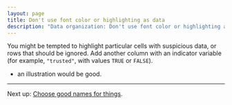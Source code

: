 ```yaml
---
layout: page
title: Don't use font color or highlighting as data
description: "Data organization: Don't use font color or highlighting as data."
---
```


You might be tempted to highlight particular cells with suspicious
data, or rows that should be ignored. Add another column
with an indicator variable (for example, `"trusted"`, with values
`TRUE` or `FALSE`).

- an illustration would be good.

---

Next up: [Choose good names for things](names.html).
